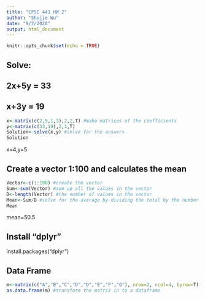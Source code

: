 ---
title: "CPSC 441 HW 2"
author: "Shujie Wu"
date: "9/7/2020"
output: html_document
---

```{r setup, include=FALSE}
knitr::opts_chunk$set(echo = TRUE)
```

## Solve: 
## 2x+5y = 33
## x+3y = 19

```{r}
x<-matrix(c(2,5,1,3),2,2,T) #make matrices of the coefficients
y<-matrix(c(33,19),2,1,T)
Solution<-solve(x,y) #solve for the answers
Solution
```
x=4,y=5

## Create a vector 1:100 and calculates the mean

```{r}
Vector<-c(1:100) #create the vector
Sum<-sum(Vector) #sum up all the values in the vector
D<-length(Vector) #the number of values in the vector
Mean<-Sum/D #solve for the average by dividing the total by the number of values
Mean
```
mean=50.5

## Install "dplyr"

install.packages("dplyr")

## Data Frame

```{r}
m<-matrix(c("A","B","C","D","D","E","F","G"), nrow=2, ncol=4, byrow=T) #make the matrix
as.data.frame(m) #transform the matrix in to a dataframe
```
